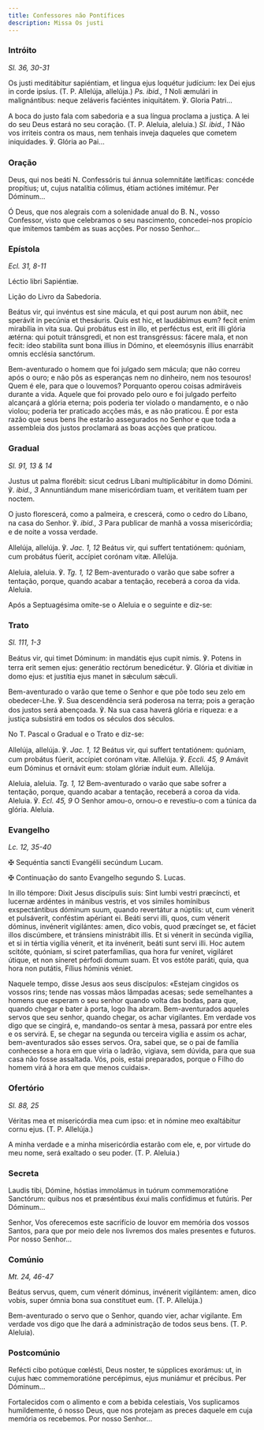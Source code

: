 ```yaml
---
title: Confessores não Pontífices
description: Missa Os justi
---
```


### Intróito

<em>Sl. 36, 30-31</em>

<div class="side-by-side not-content">

Os justi meditábitur sapiéntiam, et lingua ejus loquétur judícium: lex Dei ejus in corde ipsíus. (T. P. Allelúja, allelúja.) <em>Ps. ibid., 1</em> Noli æmulári in malignántibus: neque zeláveris faciéntes iniquitátem. ℣. Gloria Patri...

A boca do justo fala com sabedoria e a sua língua proclama a justiça. A lei do seu Deus estará no seu coração. (T. P. Aleluia, aleluia.) <em>Sl. ibid., 1</em> Não vos irriteis contra os maus, nem tenhais inveja daqueles que cometem iniquidades. ℣. Glória ao Pai...

</div>

### Oração

<div class="side-by-side not-content">

Deus, qui nos beáti <span class="text-red-500">N.</span> Confessóris tui ánnua solemnitáte lætíficas: concéde propítius; ut, cujus natalítia cólimus, étiam actiónes imitémur. Per Dóminum...

Ó Deus, que nos alegrais com a solenidade anual do B. <span class="text-red-500">N.</span>, vosso Confessor, visto que celebramos o seu nascimento, concedei-nos propício que imitemos também as suas acções. Por nosso Senhor...

</div>

### Epístola

<em>Ecl. 31, 8-11</em>

<div class="side-by-side not-content">

Léctio libri Sapiéntiæ.

Lição do Livro da Sabedoria.

Beátus vir, qui invéntus est sine mácula, et qui post aurum non ábiit, nec sperávit in pecúnia et thesáuris. Quis est hic, et laudábimus eum? fecit enim mirabília in vita sua. Qui probátus est in illo, et perféctus est, erit illi glória ætérna: qui potuit tránsgredi, et non est transgréssus: fácere mala, et non fecit: ídeo stabilíta sunt bona illíus in Dómino, et eleemósynis illíus enarrábit omnis ecclésia sanctórum.

Bem-aventurado o homem que foi julgado sem mácula; que não correu após o ouro; e não pôs as esperanças nem no dinheiro, nem nos tesouros! Quem é ele, para que o louvemos? Porquanto operou coisas admiráveis durante a vida. Aquele que foi provado pelo ouro e foi julgado perfeito alcançará a glória eterna; pois poderia ter violado o mandamento, e o não violou; poderia ter praticado acções más, e as não praticou. É por esta razão que seus bens lhe estarão assegurados no Senhor e que toda a assembleia dos justos proclamará as boas acções que praticou.

</div>

### Gradual

<em>Sl. 91, 13 & 14</em>

<div class="side-by-side not-content">

Justus ut palma florébit: sicut cedrus Líbani multiplicábitur in domo Dómini. ℣. <em>ibid., 3</em> Annuntiándum mane misericórdiam tuam, et veritátem tuam per noctem.

O justo florescerá, como a palmeira, e crescerá, como o cedro do Líbano, na casa do Senhor. ℣. <em>ibid., 3</em> Para publicar de manhã a vossa misericórdia; e de noite a vossa verdade.

Allelúja, allelúja. ℣. <em>Jac. 1, 12</em> Beátus vir, qui suffert tentatiónem: quóniam, cum probátus fúerit, accípiet corónam vitæ. Allelúja.

Aleluia, aleluia. ℣. <em>Tg. 1, 12</em> Bem-aventurado o varão que sabe sofrer a tentação, porque, quando acabar a tentação, receberá a coroa da vida. Aleluia.

</div>

<aside>Após a Septuagésima omite-se o Aleluia e o seguinte e diz-se:</aside>

### Trato

<em>Sl. 111, 1-3</em>

<div class="side-by-side not-content">

Beátus vir, qui timet Dóminum: in mandátis ejus cupit nimis. ℣. Potens in terra erit semen ejus: generátio rectórum benedicétur. ℣. Glória et divitiæ in domo ejus: et justítia ejus manet in sǽculum sǽculi.

Bem-aventurado o varão que teme o Senhor e que põe todo seu zelo em obedecer-Lhe. ℣. Sua descendência será poderosa na terra; pois a geração dos justos será abençoada. ℣. Na sua casa haverá glória e riqueza: e a justiça subsistirá em todos os séculos dos séculos.

</div>

<aside>No T. Pascal o Gradual e o Trato e diz-se:</aside>

<div class="side-by-side not-content">

Allelúja, allelúja. ℣. <em>Jac. 1, 12</em> Beátus vir, qui suffert tentatiónem: quóniam, cum probátus fúerit, accípiet corónam vitæ. Allelúja. ℣. <em>Eccli. 45, 9</em> Amávit eum Dóminus et ornávit eum: stolam glóriæ índuit eum. Allelúja.

Aleluia, aleluia. <em>Tg. 1, 12</em> Bem-aventurado o varão que sabe sofrer a tentação, porque, quando acabar a tentação, receberá a coroa da vida. Aleluia. ℣. <em>Ecl. 45, 9</em> O Senhor amou-o, ornou-o e revestiu-o com a túnica da glória. Aleluia.

</div>

### Evangelho

<em>Lc. 12, 35-40</em>

<div class="side-by-side not-content">

<span class="cross text-red-500">✠</span> Sequéntia sancti Evangélii secúndum Lucam.

<span class="cross text-red-500">✠</span> Continuação do santo Evangelho segundo S. Lucas.

In illo témpore: Dixit Jesus discípulis suis: Sint lumbi vestri præcíncti, et lucernæ ardéntes in mánibus vestris, et vos símiles homínibus exspectántibus dóminum suum, quando revertátur a núptiis: ut, cum vénerit et pulsáverit, conféstim apériant ei. Beáti servi illi, quos, cum vénerit dóminus, invénerit vigilántes: amen, dico vobis, quod præcínget se, et fáciet illos discúmbere, et tránsiens ministrábit illis. Et si vénerit in secúnda vigília, et si in tértia vigília vénerit, et ita invénerit, beáti sunt servi illi. Hoc autem scitóte, quóniam, si sciret paterfamílias, qua hora fur veníret, vigiláret útique, et non síneret pérfodi domum suam. Et vos estóte paráti, quia, qua hora non putátis, Fílius hóminis véniet.

Naquele tempo, disse Jesus aos seus discípulos: «Estejam cingidos os vossos rins; tende nas vossas mãos lâmpadas acesas; sede semelhantes a homens que esperam o seu senhor quando volta das bodas, para que, quando chegar e bater à porta, logo lha abram. Bem-aventurados aqueles servos que seu senhor, quando chegar, os achar vigilantes. Em verdade vos digo que se cingirá, e, mandando-os sentar à mesa, passará por entre eles e os servirá. E, se chegar na segunda ou terceira vigília e assim os achar, bem-aventurados são esses servos. Ora, sabei que, se o pai de família conhecesse a hora em que viria o ladrão, vigiava, sem dúvida, para que sua casa não fosse assaltada. Vós, pois, estai preparados, porque o Filho do homem virá à hora em que menos cuidais».

</div>

### Ofertório

<em>Sl. 88, 25</em>

<div class="side-by-side not-content">

Véritas mea et misericórdia mea cum ipso: et in nómine meo exaltábitur cornu ejus. (T. P. Allelúja.)

A minha verdade e a minha misericórdia estarão com ele, e, por virtude do meu nome, será exaltado o seu poder. (T. P. Aleluia.)

</div>

### Secreta

<div class="side-by-side not-content">

Laudis tibi, Dómine, hóstias immolámus in tuórum commemoratióne Sanctórum: quibus nos et præséntibus éxui malis confídimus et futúris. Per Dóminum...

Senhor, Vos oferecemos este sacrifício de louvor em memória dos vossos Santos, para que por meio dele nos livremos dos males presentes e futuros. Por nosso Senhor...

</div>

### Comúnio

<em>Mt. 24, 46-47</em>

<div class="side-by-side not-content">

Beátus servus, quem, cum vénerit dóminus, invénerit vigilántem: amen, dico vobis, super ómnia bona sua constítuet eum. (T. P. Allelúja.)

Bem-aventurado o servo que o Senhor, quando vier, achar vigilante. Em verdade vos digo que lhe dará a administração de todos seus bens. (T. P. Aleluia).

</div>

### Postcomúnio

<div class="side-by-side not-content">

Refécti cibo potúque cœlésti, Deus noster, te súpplices exorámus: ut, in cujus hæc commemoratióne percépimus, ejus muniámur et précibus. Per Dóminum...

Fortalecidos com o alimento e com a bebida celestiais, Vos suplicamos humildemente, ó nosso Deus, que nos protejam as preces daquele em cuja memória os recebemos. Por nosso Senhor...

</div>
